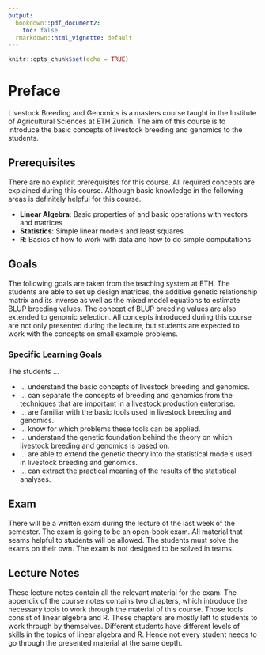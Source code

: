 ```yaml
---
output:
  bookdown::pdf_document2: 
    toc: false
  rmarkdown::html_vignette: default
---
```


```r
knitr::opts_chunk$set(echo = TRUE)
```

# Preface {-}
Livestock Breeding and Genomics is a masters course taught in the Institute of Agricultural Sciences at ETH Zurich. The aim of this course is to introduce the basic concepts of livestock breeding and genomics to the students. 


## Prerequisites {-}
There are no explicit prerequisites for this course. All required concepts are explained during this course. Although basic knowledge in the following areas is definitely helpful for this course. 

* __Linear Algebra__: Basic properties of and basic operations with vectors and matrices
* __Statistics__: Simple linear models and least squares
* __R__: Basics of how to work with data and how to do simple computations 


## Goals {-}
The following goals are taken from the teaching system at ETH. The students are able to set up design matrices, the additive genetic relationship matrix and its inverse as well as the mixed model equations to estimate BLUP breeding values. The concept of BLUP breeding values are also extended to genomic selection. All concepts introduced during this course are not only presented during the lecture, but students are expected to work with the concepts on small example problems.


### Specific Learning Goals {-}
The students ... 

* ... understand the basic concepts of livestock breeding and genomics. 
* ... can separate the concepts of breeding and genomics from the techniques that are important in a livestock production enterprise. 
* ... are familiar with the basic tools used in livestock breeding and genomics. 
* ... know for which problems these tools can be applied.
* ... understand the genetic foundation behind the theory on which livestock breeding and genomics is based on. 
* ... are able to extend the genetic theory into the statistical models used in livestock breeding and genomics.
* ... can extract the practical meaning of the results of the statistical analyses.


## Exam {-}
There will be a written exam during the lecture of the last week of the semester. The exam is going to be an open-book exam. All material that seams helpful to students will be allowed. The students must solve the exams on their own. The exam is not designed to be solved in teams.


## Lecture Notes {-}
These lecture notes contain all the relevant material for the exam. The appendix of the course notes contains two chapters, which introduce the necessary tools to work through the material of this course. Those tools consist of linear algebra and R. These chapters are mostly left to students to work through by themselves. Different students have different levels of skills in the topics of linear algebra and R. Hence not every student needs to go through the presented material at the same depth. 
